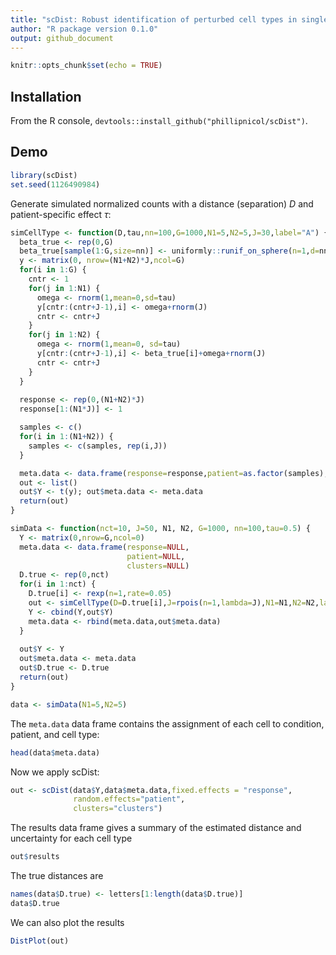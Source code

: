 ```yaml
---
title: "scDist: Robust identification of perturbed cell types in single-cell RNA-seq data"
author: "R package version 0.1.0"
output: github_document
---
```


```r
knitr::opts_chunk$set(echo = TRUE)
```

## Installation 

From the R console, `devtools::install_github("phillipnicol/scDist")`. 

## Demo 

```r
library(scDist)
set.seed(1126490984)
```

Generate simulated normalized counts with a distance (separation) $D$ and patient-specific effect $\tau$: 

```r
simCellType <- function(D,tau,nn=100,G=1000,N1=5,N2=5,J=30,label="A") {
  beta_true <- rep(0,G)
  beta_true[sample(1:G,size=nn)] <- uniformly::runif_on_sphere(n=1,d=nn,r=D)[1,]
  y <- matrix(0, nrow=(N1+N2)*J,ncol=G)
  for(i in 1:G) {
    cntr <- 1
    for(j in 1:N1) {
      omega <- rnorm(1,mean=0,sd=tau)
      y[cntr:(cntr+J-1),i] <- omega+rnorm(J)
      cntr <- cntr+J
    }
    for(j in 1:N2) {
      omega <- rnorm(1,mean=0, sd=tau)
      y[cntr:(cntr+J-1),i] <- beta_true[i]+omega+rnorm(J)
      cntr <- cntr+J
    }
  }
  
  response <- rep(0,(N1+N2)*J)
  response[1:(N1*J)] <- 1

  samples <- c()
  for(i in 1:(N1+N2)) {
    samples <- c(samples, rep(i,J))
  }

  meta.data <- data.frame(response=response,patient=as.factor(samples),clusters=label)
  out <- list()
  out$Y <- t(y); out$meta.data <- meta.data
  return(out)
}

simData <- function(nct=10, J=50, N1, N2, G=1000, nn=100,tau=0.5) {
  Y <- matrix(0,nrow=G,ncol=0)
  meta.data <- data.frame(response=NULL,
                          patient=NULL,
                          clusters=NULL)
  D.true <- rep(0,nct)
  for(i in 1:nct) {
    D.true[i] <- rexp(n=1,rate=0.05)
    out <- simCellType(D=D.true[i],J=rpois(n=1,lambda=J),N1=N1,N2=N2,label=letters[i],tau=tau)
    Y <- cbind(Y,out$Y)
    meta.data <- rbind(meta.data,out$meta.data)
  }
  
  out$Y <- Y
  out$meta.data <- meta.data
  out$D.true <- D.true
  return(out)
}

data <- simData(N1=5,N2=5)
```

The `meta.data` data frame contains the assignment of each cell to condition, patient, and cell type:

```r
head(data$meta.data)
```

Now we apply scDist: 

```r
out <- scDist(data$Y,data$meta.data,fixed.effects = "response",
              random.effects="patient",
              clusters="clusters")
```

The results data frame gives a summary of the estimated distance and uncertainty for each cell type 

```r
out$results
```

The true distances are

```r
names(data$D.true) <- letters[1:length(data$D.true)]
data$D.true
```


We can also plot the results

```r
DistPlot(out)
```




